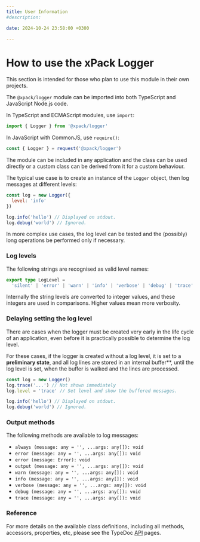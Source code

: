 ```yaml
---
title: User Information
#description:

date: 2024-10-24 23:58:00 +0300

---
```


# How to use the xPack Logger

This section is intended for those who plan to use this module in their
own projects.

The `@xpack/logger` module can be imported into both TypeScript
and JavaScript Node.js code.

In TypeScript and ECMAScript modules, use `import`:

```typescript
import { Logger } from '@xpack/logger'
```

In JavaScript with CommonJS, use `require()`:

```javascript
const { Logger } = request('@xpack/logger')
```

The module can be included in any application and the class can be used
directly or a custom class can be derived from it for a custom behaviour.

The typical use case is to create an instance of the `Logger` object,
then log messages at different levels:

```javascript
const log = new Logger({
  level: 'info'
})

log.info('hello') // Displayed on stdout.
log.debug('world') // Ignored.
```

In more complex use cases, the log level can be tested and the (possibly)
long operations be performed only if necessary.

### Log levels

The following strings are recognised as valid level names:

```typescript
export type LogLevel =
  'silent' | 'error' | 'warn' | 'info' | 'verbose' | 'debug' | 'trace' | 'all'
```

Internally the string levels are converted to integer values,
and these integers are used in comparisons. Higher values
mean more verbosity.

### Delaying setting the log level

There are cases when the logger must be created very early in the
life cycle of an application, even before it is practically possible
to determine the log level.

For these cases, if the logger is created without a log level,
it is set to a **preliminary state**, and all log lines are
stored in an internal buffer**, until the log
level is set, when the buffer is walked and the lines are processed.

```javascript
const log = new Logger()
log.trace('...') // Not shown immediately
log.level = 'trace' // Set level and show the buffered messages.

log.info('hello') // Displayed on stdout.
log.debug('world') // Ignored.
```

### Output methods

The following methods are available to log messages:

- `always (message: any = '', ...args: any[]): void`
- `error (message: any = '', ...args: any[]): void`
- `error (message: Error): void`
- `output (message: any = '', ...args: any[]): void`
- `warn (message: any = '', ...args: any[]): void`
- `info (message: any = '', ...args: any[]): void`
- `verbose (message: any = '', ...args: any[]): void`
- `debug (message: any = '', ...args: any[]): void`
- `trace (message: any = '', ...args: any[]): void`

### Reference

For more details on the available class definitions, including all methods,
accessors, properties, etc,
please see the TypeDoc
[API](/docs/api/) pages.

